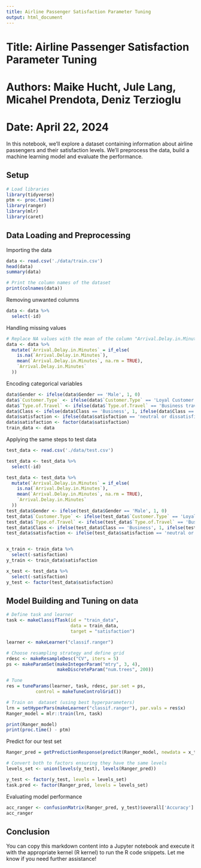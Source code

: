 ```yaml
---
title: Airline Passenger Satisfaction Parameter Tuning
output: html_document
---
```


# Title: Airline Passenger Satisfaction Parameter Tuning

# Authors: Maike Hucht, Jule Lang, Micahel Prendota, Deniz Terzioglu

# Date: April 22, 2024

In this notebook, we'll explore a dataset containing information about airline passengers and their satisfaction levels. We'll preprocess the data, build a machine learning model and evaluate the performance.

## Setup

```r
# Load libraries
library(tidyverse)
ptm <- proc.time()
library(ranger)
library(mlr)
library(caret)
```

## Data Loading and Preprocessing

Importing the data

```r
data <- read.csv('./data/train.csv')
head(data)
summary(data)
```

```r
# Print the column names of the dataset
print(colnames(data))
```

Removing unwanted columns

```r
data <- data %>% 
  select(-id)
```

Handling missing values

```r
# Replace NA values with the mean of the column "Arrival.Delay.in.Minutes"
data <- data %>%
  mutate(`Arrival.Delay.in.Minutes` = if_else(
    is.na(`Arrival.Delay.in.Minutes`), 
    mean(`Arrival.Delay.in.Minutes`, na.rm = TRUE), 
    `Arrival.Delay.in.Minutes`
  ))
```

Encoding categorical variables

```r
data$Gender <- ifelse(data$Gender == 'Male', 1, 0)
data$`Customer.Type` <- ifelse(data$`Customer.Type` == 'Loyal Customer', 1, 0)  # Correct column name
data$`Type.of.Travel` <- ifelse(data$`Type.of.Travel` == 'Business travel', 1, 0)  # Correct column name
data$Class <- ifelse(data$Class == 'Business', 1, ifelse(data$Class == 'Eco', 0, -1))
data$satisfaction <- ifelse(data$satisfaction == 'neutral or dissatisfied', 1, 0)
data$satisfaction <- factor(data$satisfaction)
train_data <- data
```

Applying the same steps to test data

```r
test_data <- read.csv('./data/test.csv')

test_data <- test_data %>% 
  select(-id)

test_data <- test_data %>%
  mutate(`Arrival.Delay.in.Minutes` = if_else(
    is.na(`Arrival.Delay.in.Minutes`), 
    mean(`Arrival.Delay.in.Minutes`, na.rm = TRUE), 
    `Arrival.Delay.in.Minutes`
  ))
test_data$Gender <- ifelse(test_data$Gender == 'Male', 1, 0)
test_data$`Customer.Type` <- ifelse(test_data$`Customer.Type` == 'Loyal Customer', 1, 0)  # Correct column name
test_data$`Type.of.Travel` <- ifelse(test_data$`Type.of.Travel` == 'Business travel', 1, 0)  # Correct column name
test_data$Class <- ifelse(test_data$Class == 'Business', 1, ifelse(test_data$Class == 'Eco', 0, -1))
test_data$satisfaction <- ifelse(test_data$satisfaction == 'neutral or dissatisfied', 1, 0)


x_train <- train_data %>% 
  select(-satisfaction)
y_train <- train_data$satisfaction

x_test <- test_data %>% 
  select(-satisfaction)
y_test <- factor(test_data$satisfaction)
```

## Model Building and Tuning on data

```r
# Define task and learner
task <- makeClassifTask(id = "train_data",
                        data = train_data,
                        target = "satisfaction")

learner <- makeLearner("classif.ranger")

# Choose resampling strategy and define grid
rdesc <- makeResampleDesc("CV", iters = 5)
ps <- makeParamSet(makeIntegerParam("mtry", 3, 4),
                   makeDiscreteParam("num.trees", 200))

# Tune
res = tuneParams(learner, task, rdesc, par.set = ps,
           control = makeTuneControlGrid())

# Train on  dataset (using best hyperparameters)
lrn = setHyperPars(makeLearner("classif.ranger"), par.vals = res$x)
Ranger_model = mlr::train(lrn, task)

print(Ranger_model)
print(proc.time() - ptm)
```

Predict for our test set

```r
Ranger_pred = getPredictionResponse(predict(Ranger_model, newdata = x_test))
```

```r
# Convert both to factors ensuring they have the same levels
levels_set <- union(levels(y_test), levels(Ranger_pred))

y_test <- factor(y_test, levels = levels_set)
task.pred <- factor(Ranger_pred, levels = levels_set)
```

Evaluating model performance

```r
acc_ranger <- confusionMatrix(Ranger_pred, y_test)$overall['Accuracy']
acc_ranger
```

## Conclusion

You can copy this markdown content into a Jupyter notebook and execute it with the appropriate kernel (R kernel) to run the R code snippets. Let me know if you need further assistance!
